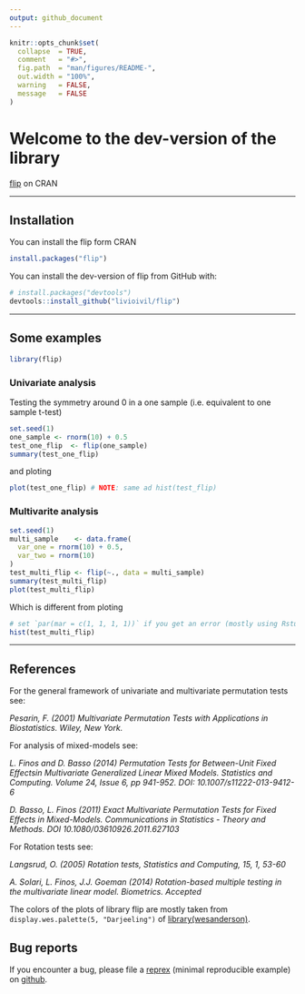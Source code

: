 ```yaml
---
output: github_document
---
```


<!-- README.md is generated from README.Rmd. Please edit that file -->

```r
knitr::opts_chunk$set(
  collapse  = TRUE,
  comment   = "#>",
  fig.path  = "man/figures/README-",
  out.width = "100%",
  warning   = FALSE,
  message   = FALSE
)
```

# Welcome to the dev-version of the library
[flip](http://cran.r-project.org/web/packages/flip/index.html) on CRAN


* * *

## Installation
You can install the flip form CRAN

```r
install.packages("flip")
```

You can install the dev-version of flip from GitHub with:

```r
# install.packages("devtools")
devtools::install_github("livioivil/flip")
```

* * *

## Some examples

```r
library(flip)
```

### Univariate analysis

Testing the symmetry around 0 in a one sample (i.e. equivalent to one sample t-test) 
```r
set.seed(1)
one_sample <- rnorm(10) + 0.5
test_one_flip  <- flip(one_sample)
summary(test_one_flip)
```

and ploting

```r
plot(test_one_flip) # NOTE: same ad hist(test_flip)
```


### Multivarite analysis
```r
set.seed(1)
multi_sample    <- data.frame(
  var_one = rnorm(10) + 0.5,
  var_two = rnorm(10)
)
test_multi_flip <- flip(~., data = multi_sample)
summary(test_multi_flip)
plot(test_multi_flip) 
```

Which is different from ploting

```r
# set `par(mar = c(1, 1, 1, 1))` if you get an error (mostly using Rstudio)
hist(test_multi_flip)
```


* * *

## References

For the general framework of univariate and multivariate permutation tests see: 

*Pesarin, F. (2001) Multivariate Permutation Tests with Applications in Biostatistics. Wiley, New York.*


For analysis of mixed-models see:

*L. Finos and D. Basso (2014) Permutation Tests for Between-Unit Fixed Effectsin Multivariate Generalized Linear Mixed Models. Statistics and Computing. Volume 24, Issue 6, pp 941-952. DOI: 10.1007/s11222-013-9412-6*

*D. Basso, L. Finos (2011) Exact Multivariate Permutation Tests for Fixed Effects in Mixed-Models. Communications in Statistics - Theory and Methods. DOI 10.1080/03610926.2011.627103*


For Rotation tests see: 

*Langsrud, O. (2005) Rotation tests, Statistics and Computing, 15, 1, 53-60*

*A. Solari, L. Finos, J.J. Goeman (2014) Rotation-based multiple testing in the multivariate linear model. Biometrics. Accepted*


The colors of the plots of library flip are mostly taken from `display.wes.palette(5, "Darjeeling")` of [library(wesanderson)](https://github.com/karthik/wesanderson).


## Bug reports
If you encounter a bug, please file a
[reprex](https://github.com/tidyverse/reprex) (minimal reproducible example)
on [github](https://github.com/livioivil/flip/issues).
